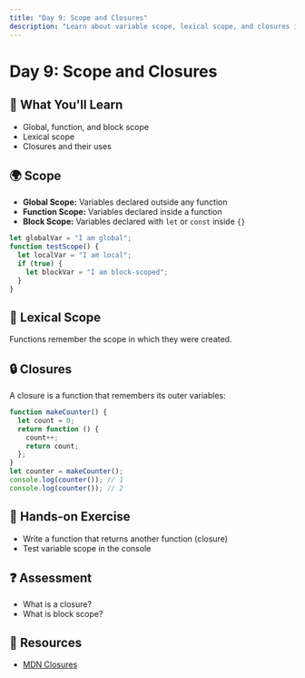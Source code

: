 ```yaml
---
title: "Day 9: Scope and Closures"
description: "Learn about variable scope, lexical scope, and closures in JavaScript."
---
```


# Day 9: Scope and Closures

## 🎯 What You'll Learn

- Global, function, and block scope
- Lexical scope
- Closures and their uses

## 🌍 Scope

- **Global Scope:** Variables declared outside any function
- **Function Scope:** Variables declared inside a function
- **Block Scope:** Variables declared with `let` or `const` inside `{}`

```js
let globalVar = "I am global";
function testScope() {
  let localVar = "I am local";
  if (true) {
    let blockVar = "I am block-scoped";
  }
}
```

## 🔗 Lexical Scope

Functions remember the scope in which they were created.

## 🔒 Closures

A closure is a function that remembers its outer variables:

```js
function makeCounter() {
  let count = 0;
  return function () {
    count++;
    return count;
  };
}
let counter = makeCounter();
console.log(counter()); // 1
console.log(counter()); // 2
```

## 📝 Hands-on Exercise

- Write a function that returns another function (closure)
- Test variable scope in the console

## ❓ Assessment

- What is a closure?
- What is block scope?

## 🔗 Resources

- [MDN Closures](https://developer.mozilla.org/en-US/docs/Web/JavaScript/Closures)
